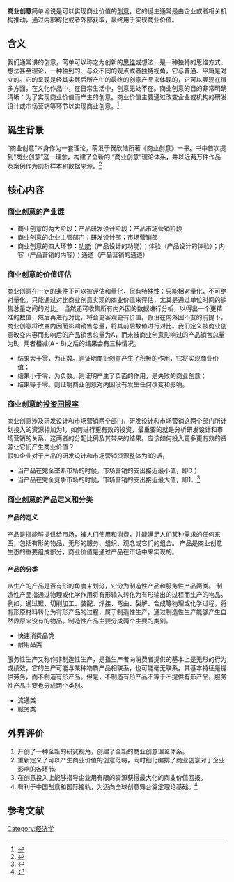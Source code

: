 {{multiple issues|
{{review|time=2015-01-09T11:06:09+00:00}}
{{verylong|time=2015-01-09T11:06:09+00:00}}
}}
'''商业创意'''简单地说是可以实现商业价值的[[创意|创意]]。它的诞生通常是由企业或者相关机构推动，通过内部孵化或者外部获取，最终用于实现商业价值。
==含义==
我们通常讲的创意，简单可以称之为创新的[[思维|思维]]或想法，是一种独特的思维方式、想法甚至理论，一种独到的、与众不同的观点或者独特视角，它与普通、平庸是对立的。它的呈现是经其实践后所产生的最终的创意产品来体现的，它可以表现在很多方面，在文化作品中，在日常生活中，创意无处不在。商业创意的目的非常明确清晰：为了实现商业价值而产生的创意。商业价值主要通过改变企业或机构的研发设计或市场营销等环节以实现商业创意。<ref> {{Cite book | author = 贺欣浩 | title = 商业创意 | location = 北京 | publisher = 北京联合出版社 | date = 2013年11月 | pages = 27 | ISBN = 978-7-5502-2199-4 | accessdate = 2015-02-16  | language=zh-cn}} </ref>

==诞生背景==
“商业创意”本身作为一套理论，萌发于贺欣浩所著《商业创意》一书。书中首次提到“商业创意”这一理念，构建了全新的 “商业创意”理论体系，并以近两万件作品及案例作为剖析样本和数据来源。<ref>{{Cite web |url=http://finance.people.com.cn/n/2013/1120/c1004-23603819.html |title=中国首次为全球商业创意贡献全新理论体系 |accessdate=2015-02-16 |archive-date=2015-02-16 |archive-url=https://web.archive.org/web/20150216080151/http://finance.people.com.cn/n/2013/1120/c1004-23603819.html |dead-url=no }}</ref>
==核心内容==
===商业创意的产业链===
*商业创意的两大阶段：产品研发设计阶段；产品市场营销阶段
*商业创意的企业主管部门：研发设计部；市场营销部
*商业创意的四大环节：[[功能_(工程)|功能]]（产品设计的功能）；体验（产品设计的体验）；内容（产品营销的内容）；通道（产品营销的通道）

===商业创意的价值评估===
商业创意在一定的条件下可以被评估和量化，但有特殊性：只能相对量化，不可绝对量化。只能通过对比商业创意实现的商业价值来评估，尤其是通过单位时间的销售总量之间的对比。
当然还可收集所有内外因的数据进行分析，以得出一个更精准的数值，然后再进行对比，将会更客观更有价值。假设在内外因不变的前提下，商业创意将改变内因而影响销售总量，将其前后数值进行对比。我们定义被商业创意改变内容而影响后的产品销售总量为A，而未被商业创意影响过的产品销售总量为B。两者相减(A - B)之后的结果会有三种情况。
*结果大于零，为正数。则证明商业创意产生了积极的作用，它将实现商业价值；
*结果小于零，为负数。则证明产生了负面的作用，是失败的商业创意；
*结果等于零。则证明商业创意对内因没有发生任何改变和影响。

===商业创意的[[投资回报率|投资回报率]]===
商业创意涉及研发设计和市场营销两个部门，研发设计和市场营销这两个部门所计划投入的资源相加为1，如何进行更有效的投资，最重要的就是分析研发设计和市场营销的关系，这两者的分配比例及其带来的结果。应该如何投入更多更有效的资源让它们产生商业价值？<br />
假如企业对于产品的研发设计和市场营销资源整体为1的话，
* 当产品在完全垄断市场的时候，市场营销的支出接近最小值，即0；
* 当产品在完全竞争市场的时候，市场营销的支出接近最大值，即1。<ref> {{Cite book | author = 贺欣浩 | title = 商业创意 | location = 北京 | publisher = 北京联合出版社 | date = 2013年11月 | pages = 64-66 | ISBN = 978-7-5502-2199-4 | accessdate = 2015-02-16  | language=zh-cn}} </ref>

===商业创意的产品定义和分类===
====产品的定义====
产品是指能够提供给市场，被人们使用和消费，并能满足人们某种需求的任何东西，包括有形的物品、无形的服务、组织、观念或它们的组合。
产品是商业创意生态的重要组成部分，商业价值是通过产品在市场中来实现的。
====产品的分类====
从生产的产品是否有形的角度来划分，它分为制造性产品和服务性产品两类。
制造性产品指通过物理或化学作用将有形输入转化为有形输出的过程而生产的物品。例如，通过锯、切削加工、装配、焊接、弯曲、裂解、合成等物理或化学过程，将有形原材料转化为有形产品的过程，属于制造性生产。通过制造性生产能够产生自然界原来没有的物品。制造性产品主要分成两个主要的类别。
*快速消费品类
*耐用品类
服务性生产又称作非制造性生产，是指生产者向消费者提供的基本上是无形的行为或绩效，它的生产可能与某种物质产品相联系，也可能毫无联系。其基本特征是提供劳务，而不制造有形产品。但是，不制造有形产品不等于不提供有形产品。服务性产品主要也分成两个类别。
*流通类
*服务类

==外界评价==
#开创了一种全新的研究视角，创建了全新的商业创意理论体系。
#重新定义了可以产生商业价值的创意范畴，同时细化编排了商业创意对于企业影响的各环节。
#在创意投入上能够指导企业用有限的资源获得最大化的商业价值回报。
#有利于中国创意和国际接轨，为迈向全球创意舞台奠定理论基础。<ref>{{Cite web |url=http://money.163.com/14/1021/09/A92O65J60025545H.html |title=中国创意奖迈向全球 |accessdate=2015-02-16 |archive-date=2019-10-01 |archive-url=https://web.archive.org/web/20191001080120/http://money.163.com/14/1021/09/A92O65J60025545H.html |dead-url=no }}</ref>

==参考文献==



[[Category:经济学|Category:经济学]]